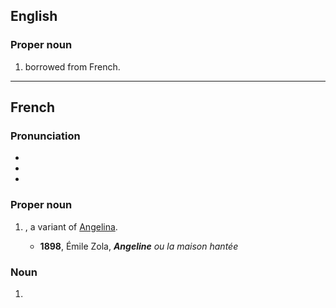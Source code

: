 {{also|angeline}}
==English==

===Proper noun===
{{en-proper noun}}

# {{given name|female|from=Ancient Greek}} borrowed from French.

----

==French==

===Pronunciation===
* {{fr-IPA}}
* {{audio|Fr-Paris--Angeline.ogg|Audio (Paris)|lang=fr}}
* {{audio|Fr-Angeline.ogg|Audio|lang=fr}}

===Proper noun===
{{fr-proper noun}}

# {{given name|female|lang=fr}}, a variant of [[Angelina]].
#* '''1898''', Émile Zola, '''''Angeline''' ou la maison hantée''

===Noun===
{{fr-noun|f}}

# {{feminine singular of|Angelin|lang=fr}}